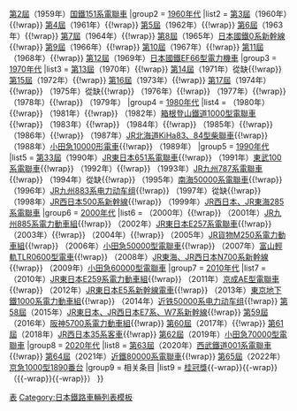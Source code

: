 <noinclude>
{{NoteTA|1=zh-tw:電聯車;zh-hk:電力動車組;zh-cn:电力动车组;}}
</noinclude>{{Navbox
|name =蓝丝带奖评选车辆列表
|state = collapsed
|titlestyle = background-color:#005cab; color:white;
|title = [[鐵道友之會|<span style="color:white">鐵道友之會</span>]][[藍絲帶獎 (鐵路)|<span style="color:white">藍絲帶獎</span>]]获奖车辆列表
|image = [[file:Wikipedia blueribbon W.PNG|100px]]
|group1 = [[1950年代]]
|groupstyle = background-color:#99CCFF;
|list1 = {{Nowrap begin}}第1屆（1958年）[[小田急3000型電聯車_(初代)|小田急3000型電聯車]]{{!wrap}}
[[第2屆藍絲帶獎 (鐵道)|第2屆]]（1959年）[[日本國鐵181系電力動車組|国鐵151系電聯車]]{{Nowrap end}}
|group2 = [[1960年代]]
|list2 = 
{{Nowrap begin}}[[第3屆藍絲帶獎 (鐵道)|第3屆]]（1960年）{{link-ja|近鐵10100系電聯車|近鐵10100系電車}}{{!wrap}}
[[第4屆藍絲帶獎 (鐵道)|第4屆]]（1961年）{{link-ja|日本國鐵KiHa80系柴聯車|国鐵キハ80系氣動車}}{{!wrap}}
[[第5屆藍絲帶獎 (鐵道)|第5屆]]（1962年）{{link-ja|名鐵7000系電聯車|名鉄7000系電車}}{{!wrap}}
[[第6屆藍絲帶獎 (鐵道)|第6屆]]（1963年）{{link-ja|近鐵20100系電聯車|近鉄20100系電車}}{{!wrap}}
[[第7屆藍絲帶獎 (鐵道)|第7屆]]（1964年）{{link-ja|小田急3100型電聯車|小田急3100形電車}}{{!wrap}}
[[第8屆藍絲帶獎 (鐵道)|第8屆]]（1965年）[[新幹線0系電聯車|日本國鐵0系新幹線]]{{!wrap}}
[[第9屆藍絲帶獎 (鐵道)|第9屆]]（1966年）{{link-ja|名鐵KiHa8000系柴聯車|名鉄キハ8000系気動車}}{{!wrap}}
[[第10屆藍絲帶獎 (鐵道)|第10屆]]（1967年）{{link-ja|近鐵18200系電聯車|近鉄18200系電車}}{{!wrap}}
[[第11屆藍絲帶獎 (鐵道)|第11屆]]（1968年）{{link-ja|日本國鐵583系電聯車|国鉄583系電車}}{{!wrap}}
[[第12屆藍絲帶獎 (鐵道)|第12屆]]（1969年）[[日本國鐵EF66型電力機車]]{{Nowrap end}}
|group3 = [[1970年代]]
|list3 = {{Nowrap begin}}
[[第13屆藍絲帶獎 (鐵道)|第13屆]]（1970年）{{link-ja|西武5000系電聯車|西武5000系電車}}{{!wrap}}
[[第14屆藍絲帶獎 (鐵道)|第14屆]]（1971年）從缺{{!wrap}}
[[第15屆藍絲帶獎 (鐵道)|第15屆]]（1972年）{{link-ja|日本國鐵14系客車|国鉄14系客車}}{{!wrap}}
[[第16屆藍絲帶獎 (鐵道)|第16屆]]（1973年）{{link-ja|日本國鐵183系電聯車|国鉄183系電車}}{{!wrap}}
[[第17屆藍絲帶獎 (鐵道)|第17屆]]（1974年）{{link-ja|京成AE型電聯車 (初代)|京成AE形電車 (初代)|京成AE型電聯車}}{{!wrap}}
{{link-ja|第18屆藍絲帶獎 (鐵道)|第18回ブルーリボン賞 (鉄道)|第18屆}}（1975年）從缺{{!wrap}}
{{link-ja|第19屆藍絲帶獎 (鐵道)|第19回ブルーリボン賞 (鉄道)|第19屆}}（1976年）{{link-ja|阪急6300系電聯車|阪急6300系電車}}{{!wrap}}
{{link-ja|第20屆藍絲帶獎 (鐵道)|第20回ブルーリボン賞 (鉄道)|第20屆}}（1977年）{{link-ja|名鐵6000系電聯車|名鉄6000系電車}}{{!wrap}}
{{link-ja|第21屆藍絲帶獎 (鐵道)|第21回ブルーリボン賞 (鉄道)|第21屆}}（1978年）{{link-ja|近鐵12400系電聯車|近鉄12400系電車}}{{!wrap}}
{{link-ja|第22屆藍絲帶獎 (鐵道)|第22回ブルーリボン賞 (鉄道)|第22屆}}（1979年）{{link-ja|近鐵30000系電聯車|近鉄30000系電車}}{{Nowrap end}}
|group4 = [[1980年代]]
|list4 = {{Nowrap begin}}
{{link-ja|第23屆藍絲帶獎 (鐵道)|第23回ブルーリボン賞 (鉄道)|第23屆}}（1980年）{{link-ja|江之島電鐵1000型電聯車|江ノ島電鉄1000形電車|江之島鎌倉觀光1000型電聯車}}{{!wrap}}
{{link-ja|第24屆藍絲帶獎 (鐵道)|第24回ブルーリボン賞 (鉄道)|第24屆}}（1981年）{{link-ja|小田急7000型電聯車|小田急7000形電車}}{{!wrap}}
{{link-ja|第25屆藍絲帶獎 (鐵道)|第25回ブルーリボン賞 (鉄道)|第25屆}}（1982年）[[箱根登山鐵道1000型電聯車]]{{!wrap}}
{{link-ja|第26屆藍絲帶獎 (鐵道)|第26回ブルーリボン賞 (鉄道)|第26屆}}（1983年）{{link-ja|京急2000型電聯車|京急2000形電車}}{{!wrap}}
{{link-ja|第27屆藍絲帶獎 (鐵道)|第27回ブルーリボン賞 (鉄道)|第27屆}}（1984年）{{link-ja|東京沙龍特快車|サロンエクスプレス東京|日本國鐵14系700番代客車}}{{!wrap}}
{{link-ja|第28屆藍絲帶獎 (鐵道)|第28回ブルーリボン賞 (鉄道)|第28屆}}（1985年）{{link-ja|名鐵8800系電聯車|名鉄8800系電車}}{{!wrap}}
{{link-ja|第29屆藍絲帶獎 (鐵道)|第29回ブルーリボン賞 (鉄道)|第29屆}}（1986年）{{link-ja|伊豆急行2100系電聯車|伊豆急行2100系電車}}{{!wrap}}
{{link-ja|第30屆藍絲帶獎 (鐵道)|第30回ブルーリボン賞 (鉄道)|第30屆}}（1987年）[[富良野特快車|JR北海道KiHa83、84型柴聯車]]{{!wrap}}
{{link-ja|第31屆藍絲帶獎 (鐵道)|第31回ブルーリボン賞 (鉄道)|第31屆}}（1988年）[[小田急10000型電聯車|小田急10000形電車]]{{!wrap}}
{{link-ja|第32屆藍絲帶獎 (鐵道)|第32回ブルーリボン賞 (鉄道)|第32屆}}（1989年）{{link-ja|近鐵21000系電聯車|近鉄21000系電車}}{{Nowrap end}}
|group5 = [[1990年代]]
|list5 = {{Nowrap begin}}
[[第33屆藍絲帶獎 (鐵道)|第33屆]]（1990年）[[JR東日本651系電聯車]]{{!wrap}}
{{link-ja|第34屆藍絲帶獎 (鐵道)|第34回ブルーリボン賞 (鉄道)|第34屆}}（1991年）[[東武100系電聯車]]{{!wrap}}
{{link-ja|第35屆藍絲帶獎 (鐵道)|第35回ブルーリボン賞 (鉄道)|第35屆}}（1992年）{{link-ja|小田急20000型電聯車|小田急20000形電車}}{{!wrap}}
{{link-ja|第36屆藍絲帶獎 (鐵道)|第36回ブルーリボン賞 (鉄道)|第36屆}}（1993年）[[JR九州787系電聯車]]{{!wrap}}
{{link-ja|第37屆藍絲帶獎 (鐵道)|第37回ブルーリボン賞 (鉄道)|第37屆}}（1994年）從缺{{!wrap}}
{{link-ja|第38屆藍絲帶獎 (鐵道)|第38回ブルーリボン賞 (鉄道)|第38屆}}（1995年）[[南海50000系電聯車]]{{!wrap}}
{{link-ja|第39屆藍絲帶獎 (鐵道)|第39回ブルーリボン賞 (鉄道)|第39屆}}（1996年）[[JR九州883系电力动车组]]{{!wrap}}
{{link-ja|第40屆藍絲帶獎 (鐵道)|第40回ブルーリボン賞 (鉄道)|第40屆}}（1997年）從缺{{!wrap}}
{{link-ja|第41屆藍絲帶獎 (鐵道)|第41回ブルーリボン賞 (鉄道)|第41屆}}（1998年）[[新幹線500系電聯車|JR西日本500系新幹線]]{{!wrap}}
{{link-ja|第42屆藍絲帶獎 (鐵道)|第42回ブルーリボン賞 (鉄道)|第42屆}}（1999年）[[JR西日本285系電力動車組|JR西日本、JR東海285系電聯車]]{{Nowrap end}}
|group6 = [[2000年代]]
|list6 = {{Nowrap begin}}
{{link-ja|第43屆藍絲帶獎 (鐵道)|第43回ブルーリボン賞 (鉄道)|第43屆}}（2000年）{{link-ja|JR東日本E26系客車|JR東日本E26系客車}}{{!wrap}}
{{link-ja|第44屆藍絲帶獎 (鐵道)|第44回ブルーリボン賞 (鉄道)|第44屆}}（2001年）[[JR九州885系電力動車組]]{{!wrap}}
{{link-ja|第45屆藍絲帶獎 (鐵道)|第45回ブルーリボン賞 (鉄道)|第45屆}}（2002年）[[JR東日本E257系電聯車]]{{!wrap}}
{{link-ja|第46屆藍絲帶獎 (鐵道)|第46回ブルーリボン賞 (鉄道)|第46屆}}（2003年）{{link-ja|近鐵21020系電聯車|近鉄21020系電車}}{{!wrap}}
{{link-ja|第48屆藍絲帶獎 (鐵道)|第47回ブルーリボン賞 (鉄道)|第47屆}}（2004年）{{link-ja|JR四國5000系電聯車|JR四国5000系電車}}{{!wrap}}
{{link-ja|第48屆藍絲帶獎 (鐵道)|第48回ブルーリボン賞 (鉄道)|第48屆}}（2005年）[[JR貨物M250系電力動車組]]{{!wrap}}
{{link-ja|第49屆藍絲帶獎 (鐵道)|第49回ブルーリボン賞 (鉄道)|第49屆}}（2006年）[[小田急50000型電聯車]]{{!wrap}}
{{link-ja|第50屆藍絲帶獎 (鐵道)|第50回ブルーリボン賞 (鉄道)|第50屆}}（2007年）[[富山輕軌TLR0600型電車]]{{!wrap}}
{{link-ja|第51屆藍絲帶獎 (鐵道)|第51回ブルーリボン賞 (鉄道)|第51屆}}（2008年）[[新幹線N700系電聯車|JR東海、JR西日本N700系新幹線]]{{!wrap}}
{{link-ja|第52屆藍絲帶獎 (鐵道)|第52回ブルーリボン賞 (鉄道)|第52屆}}（2009年）[[小田急60000型電聯車]]{{Nowrap end}}
|group7 = [[2010年代]]
|list7 = {{Nowrap begin}}
{{link-ja|第53屆藍絲帶獎 (鐵道)|第53回ブルーリボン賞 (鉄道)|第53屆}}（2010年）[[JR東日本E259系電力動車組]]{{!wrap}}
{{link-ja|第54屆藍絲帶獎 (鐵道)|第54回ブルーリボン賞 (鉄道)|第54屆}}（2011年）[[京成AE型電聯車 (2代)|京成AE型電聯車]]{{!wrap}}
{{link-ja|第55屆藍絲帶獎 (鐵道)|第55回ブルーリボン賞 (鉄道)|第55屆}}（2012年）[[新幹線E5系電力動車組|JR東日本E5系新幹線電車]]{{!wrap}}
{{link-ja|第56屆藍絲帶獎 (鐵道)|第56回ブルーリボン賞 (鉄道)|第56屆}}（2013年）[[東京地下鐵1000系電力動車組]]{{!wrap}}
{{link-ja|第57屆藍絲帶獎 (鐵道)|第57回ブルーリボン賞 (鉄道)|第57屆}}（2014年）[[近铁50000系电力动车组]]{{!wrap}}
[[第58屆藍絲帶獎 (鐵道)|第58屆]]（2015年）[[新幹線E7/W7系電力動車組|JR東日本、JR西日本E7系、W7系新幹線]]{{!wrap}}
[[第59屆藍絲帶獎 (鐵道)|第59屆]]（2016年）[[阪神5700系電力動車組]]{{!wrap}}
[[第60屆藍絲帶獎 (鐵道)|第60屆]]（2017年）{{link-ja|JR九州BCE819系電聯車|JR九州BEC819系電車}}{{!wrap}}
[[第61屆藍絲帶獎 (鐵道)|第61屆]]（2018年）[[JR西日本35系客車]]{{!wrap}}
[[第62屆藍絲帶獎 (鐵道)|第62屆]]（2019年）[[小田急70000型電聯車]]{{Nowrap end}}
|group8 = [[2020年代]]
|list8 = {{Nowrap begin}}
[[第63屆藍絲帶獎 (鐵道)|第63屆]]（2020年）[[西武鐵道001系電聯車]]{{!wrap}}
[[第64屆藍絲帶獎 (鐵道)|第64屆]]（2021年）[[近铁80000系电力动车组|近鐵80000系電聯車]]{{!wrap}}
[[第65屆藍絲帶獎 (鐵道)|第65屆]]（2022年）[[京急1000型電聯車 (2代)|京急1000型1890番台]]{{Nowrap end}}
|group9 = 相关条目
|list9 = {{Nowrap begin}}[[桂冠獎]]{{-wrap}}{{link-ja|島秀雄紀念優秀著作獎|島秀雄記念優秀著作賞}}{{-wrap}}
{{link-ja|鐵道趣味表揚獎|鉄道趣味顕賞}}（{{link-ja|鐵道趣味長青獎|エバーグリーン賞|長青獎}}{{-wrap}}{{link-ja|鐵道趣味榮耀獎|グローリア賞|榮耀獎}}{{-wrap}}{{link-ja|鐵道趣味銀牌獎|シルバー賞|銀牌獎}}）{{Nowrap end}}
}}<noinclude>
[[Category:藍絲帶獎 (鐵路車輛)|表]]
[[Category:日本鐵路車輛列表模板]]
</noinclude>